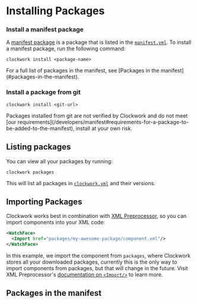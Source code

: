 
# Installing Packages

### Install a manifest package

A [manifest package](/developers/manifest) is a package that is listed in the [`manifest.yml`](https://github.com/Turtlepaw/clockwork/blob/main/manifest.yml). To install a manifest package, run the following command:

```shell
clockwork install <package-name>
```

<Callout type="info">
  For a full list of packages in the manifest, see [Packages in the
  manifest](#packages-in-the-manifest).
</Callout>

### Install a package from git

```shell
clockwork install <git-url>
```

<Callout type="warning">
  Packages installed from git are not verified by Clockwork and do not meet [our
  requirements](/developers/manifest#requirements-for-a-package-to-be-added-to-the-manifest),
  install at your own risk.
</Callout>

## Listing packages

You can view all your packages by running:

```shell
clockwork packages
```

This will list all packages in [`clockwork.yml`](/developers/package) and their versions.

## Importing Packages

Clockwork works best in combination with [XML Preprocessor](https://github.com/gondwanasoft/xml-preprocessor), so you can import components into your XML code:

```xml {2}
<WatchFace>
  <Import href="packages/my-awesome-package/component.xml"/>
</WatchFace>
```

In this example, we import the component from `packages`, where Clockwork stores all your downloaded packages, currently this is the only way to import components from packages, but that will change in the future. Visit XML Preprocessor's [documentation on `<Import/>`](https://github.com/gondwanasoft/xml-preprocessor?tab=readme-ov-file#import) to learn more.

## Packages in the manifest

<Manifest />
